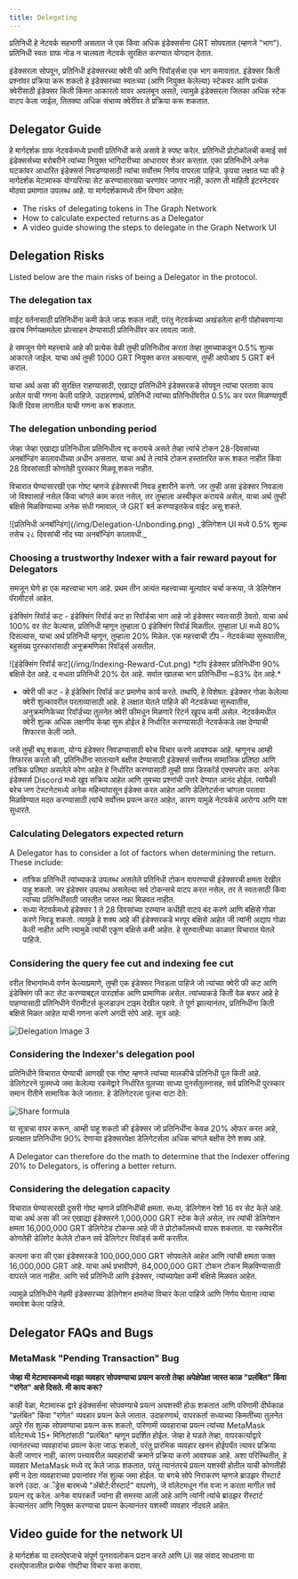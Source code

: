 ```yaml
---
title: Delegating
---
```


प्रतिनिधी हे नेटवर्क सहभागी असतात जे एक किंवा अधिक इंडेक्सर्सना GRT सोपवतात (म्हणजे "भाग"). प्रतिनिधी स्वतः ग्राफ नोड न चालवता नेटवर्क सुरक्षित करण्यात योगदान देतात.

इंडेक्सरला सोपवून, प्रतिनिधी इंडेक्सरच्या क्वेरी फी आणि रिवॉर्ड्सचा एक भाग कमावतात. इंडेक्सर किती प्रश्नांवर प्रक्रिया करू शकतो हे इंडेक्सरच्या स्वतःच्या (आणि नियुक्त केलेल्या) स्टेकवर आणि प्रत्येक क्वेरीसाठी इंडेक्सर किती किंमत आकारतो यावर अवलंबून असते, त्यामुळे इंडेक्सरला जितका अधिक स्टेक वाटप केला जाईल, तितक्या अधिक संभाव्य क्वेरींवर ते प्रक्रिया करू शकतात.

## Delegator Guide

हे मार्गदर्शक ग्राफ नेटवर्कमध्ये प्रभावी प्रतिनिधी कसे असावे हे स्पष्ट करेल. प्रतिनिधी प्रोटोकॉलची कमाई सर्व इंडेक्सर्सच्या बरोबरीने त्यांच्या नियुक्त भागिदारीच्या आधारावर शेअर करतात. एका प्रतिनिधीने अनेक घटकांवर आधारित इंडेक्सर्स निवडण्यासाठी त्यांचा सर्वोत्तम निर्णय वापरला पाहिजे. कृपया लक्षात घ्या की हे मार्गदर्शक मेटामास्क योग्यरित्या सेट करण्यासारख्या चरणांवर जाणार नाही, कारण ती माहिती इंटरनेटवर मोठ्या प्रमाणात उपलब्ध आहे. या मार्गदर्शकामध्ये तीन विभाग आहेत:

- The risks of delegating tokens in The Graph Network
- How to calculate expected returns as a Delegator
- A video guide showing the steps to delegate in the Graph Network UI

## Delegation Risks

Listed below are the main risks of being a Delegator in the protocol.

### The delegation tax

वाईट वर्तनासाठी प्रतिनिधींना कमी केले जाऊ शकत नाही, परंतु नेटवर्कच्या अखंडतेला हानी पोहोचवणाऱ्या खराब निर्णयक्षमतेला प्रोत्साहन देण्यासाठी प्रतिनिधींवर कर लावला जातो.

हे समजून घेणे महत्त्वाचे आहे की प्रत्येक वेळी तुम्ही प्रतिनिधीत्व करता तेव्हा तुमच्याकडून 0.5% शुल्क आकारले जाईल. याचा अर्थ तुम्ही 1000 GRT नियुक्त करत असल्यास, तुम्ही आपोआप 5 GRT बर्न कराल.

याचा अर्थ असा की सुरक्षित राहण्यासाठी, एखाद्या प्रतिनिधीने इंडेक्सरकडे सोपवून त्यांचा परतावा काय असेल याची गणना केली पाहिजे. उदाहरणार्थ, प्रतिनिधी त्यांच्या प्रतिनिधींवरील 0.5% कर परत मिळण्यापूर्वी किती दिवस लागतील याची गणना करू शकतात.

### The delegation unbonding period

जेव्हा जेव्हा एखाद्या प्रतिनिधीला प्रतिनिधीत्व रद्द करायचे असते तेव्हा त्यांचे टोकन 28-दिवसांच्या अनबॉन्डिंग कालावधीच्या अधीन असतात. याचा अर्थ ते त्यांचे टोकन हस्तांतरित करू शकत नाहीत किंवा 28 दिवसांसाठी कोणतेही पुरस्कार मिळवू शकत नाहीत.

विचारात घेण्यासारखी एक गोष्ट म्हणजे इंडेक्सरची निवड हुशारीने करणे. जर तुम्ही असा इंडेक्सर निवडला जो विश्वासार्ह नसेल किंवा चांगले काम करत नसेल, तर तुम्हाला अस्वीकृत करायचे असेल, याचा अर्थ तुम्ही बक्षिसे मिळविण्याच्या अनेक संधी गमावाल, जे GRT बर्न करण्याइतकेच वाईट असू शकते.

<div sx={{ mx: 'auto', maxWidth: '400px' }}>
  ![प्रतिनिधी अनबॉन्डिंग](/img/Delegation-Unbonding.png) _डेलिगेशन UI मध्ये 0.5% शुल्क तसेच २८ दिवसांची नोंद घ्या
  अनबॉन्डिंग कालावधी._
</div>

### Choosing a trustworthy Indexer with a fair reward payout for Delegators

समजून घेणे हा एक महत्त्वाचा भाग आहे. प्रथम तीन अत्यंत महत्त्वाच्या मूल्यांवर चर्चा करूया, जे डेलिगेशन पॅरामीटर्स आहेत.

इंडेक्सिंग रिवॉर्ड कट - इंडेक्सिंग रिवॉर्ड कट हा रिवॉर्डचा भाग आहे जो इंडेक्सर स्वतःसाठी ठेवतो. याचा अर्थ 100% वर सेट केल्यास, प्रतिनिधी म्हणून तुम्हाला 0 इंडेक्सिंग रिवॉर्ड मिळतील. तुम्हाला UI मध्ये 80% दिसल्यास, याचा अर्थ प्रतिनिधी म्हणून, तुम्हाला 20% मिळेल. एक महत्त्वाची टीप - नेटवर्कच्या सुरूवातीस, बहुसंख्य पुरस्कारांसाठी अनुक्रमणिका रिवॉर्ड्स असतील.

<div sx={{ mx: 'auto', maxWidth: '700px' }}>
  ![इंडेक्सिंग रिवॉर्ड कट](/img/Indexing-Reward-Cut.png) *टॉप इंडेक्सर प्रतिनिधींना 90% बक्षिसे देत आहे. द मधला
  प्रतिनिधी 20% देत आहे. सर्वात खालचा भाग प्रतिनिधींना ~83% देत आहे.*
</div>

- क्वेरी फी कट - हे इंडेक्सिंग रिवॉर्ड कट प्रमाणेच कार्य करते. तथापि, हे विशेषत: इंडेक्सर गोळा केलेल्या क्वेरी शुल्कावरील परताव्यासाठी आहे. हे लक्षात घेतले पाहिजे की नेटवर्कच्या सुरूवातीस, अनुक्रमणिकेच्या रिवॉर्डच्या तुलनेत क्वेरी फीमधून मिळणारे रिटर्न खूपच कमी असेल. नेटवर्कमधील क्वेरी शुल्क अधिक लक्षणीय केव्हा सुरू होईल हे निर्धारित करण्यासाठी नेटवर्ककडे लक्ष देण्याची शिफारस केली जाते.

जसे तुम्ही बघू शकता, योग्य इंडेक्सर निवडण्यासाठी बरेच विचार करणे आवश्यक आहे. म्हणूनच आम्ही शिफारस करतो की, प्रतिनिधींना सातत्याने बक्षीस देण्यासाठी इंडेक्सर्स सर्वोत्तम सामाजिक प्रतिष्ठा आणि तांत्रिक प्रतिष्ठा असलेले कोण आहेत हे निर्धारित करण्यासाठी तुम्ही ग्राफ डिस्कॉर्ड एक्सप्लोर करा. अनेक इंडेक्सर्स Discord मध्ये खूप सक्रिय आहेत आणि तुमच्या प्रश्नांची उत्तरे देण्यात आनंद होईल. त्यापैकी बरेच जण टेस्टनेटमध्ये अनेक महिन्यांपासून इंडेक्स करत आहेत आणि डेलिगेटर्सना चांगला परतावा मिळविण्यात मदत करण्यासाठी त्यांचे सर्वोत्तम प्रयत्न करत आहेत, कारण यामुळे नेटवर्कचे आरोग्य आणि यश सुधारते.

### Calculating Delegators expected return

A Delegator has to consider a lot of factors when determining the return. These include:

- तांत्रिक प्रतिनिधी त्यांच्याकडे उपलब्ध असलेले प्रतिनिधी टोकन वापरण्याची इंडेक्सरची क्षमता देखील पाहू शकतो. जर इंडेक्सर उपलब्ध असलेल्या सर्व टोकन्सचे वाटप करत नसेल, तर ते स्वतःसाठी किंवा त्यांच्या प्रतिनिधींसाठी जास्तीत जास्त नफा मिळवत नाहीत.
- सध्या नेटवर्कमध्ये इंडेक्सर 1 ते 28 दिवसांच्या दरम्यान कधीही वाटप बंद करणे आणि बक्षिसे गोळा करणे निवडू शकतो. त्यामुळे हे शक्य आहे की इंडेक्सरकडे भरपूर बक्षिसे आहेत जी त्यांनी अद्याप गोळा केली नाहीत आणि त्यामुळे त्यांची एकूण बक्षिसे कमी आहेत. हे सुरुवातीच्या काळात विचारात घेतले पाहिजे.

### Considering the query fee cut and indexing fee cut

वरील विभागांमध्ये वर्णन केल्याप्रमाणे, तुम्ही एक इंडेक्सर निवडला पाहिजे जो त्यांच्या क्वेरी फी कट आणि इंडेक्सिंग फी कट सेट करण्याबद्दल पारदर्शक आणि प्रामाणिक असेल. त्यांच्याकडे किती वेळ बफर आहे हे पाहण्यासाठी प्रतिनिधीने पॅरामीटर्स कूलडाउन टाइम देखील पहावे. ते पूर्ण झाल्यानंतर, प्रतिनिधींना किती बक्षिसे मिळत आहेत याची गणना करणे अगदी सोपे आहे. सूत्र आहे:

![Delegation Image 3](/img/Delegation-Reward-Formula.png)

### Considering the Indexer's delegation pool

प्रतिनिधीने विचारात घेण्याची आणखी एक गोष्ट म्हणजे त्यांच्या मालकीचे प्रतिनिधी पूल किती आहे. डेलिगेटरने पूलमध्ये जमा केलेल्या रकमेद्वारे निर्धारित पूलच्या साध्या पुनर्संतुलनासह, सर्व प्रतिनिधी पुरस्कार समान रीतीने सामायिक केले जातात. हे डेलिगेटरला पूलचा वाटा देते:

![Share formula](/img/Share-Forumla.png)

या सूत्राचा वापर करून, आम्ही पाहू शकतो की इंडेक्सर जो प्रतिनिधींना केवळ 20% ऑफर करत आहे, प्रत्यक्षात प्रतिनिधींना 90% देणाऱ्या इंडेक्सरपेक्षा डेलिगेटर्सला अधिक चांगले बक्षीस देणे शक्य आहे.

A Delegator can therefore do the math to determine that the Indexer offering 20% to Delegators, is offering a better return.

### Considering the delegation capacity

विचारात घेण्यासारखी दुसरी गोष्ट म्हणजे प्रतिनिधींची क्षमता. सध्या, डेलिगेशन रेशो 16 वर सेट केले आहे. याचा अर्थ असा की जर एखाद्या इंडेक्सरने 1,000,000 GRT स्टेक केले असेल, तर त्यांची डेलिगेशन क्षमता 16,000,000 GRT डेलिगेटेड टोकन्स आहे जी ते प्रोटोकॉलमध्ये वापरू शकतात. या रकमेवरील कोणतेही डेलिगेट केलेले टोकन सर्व डेलिगेटर रिवॉर्ड्स कमी करतील.

कल्पना करा की एका इंडेक्सरकडे 100,000,000 GRT सोपवलेले आहेत आणि त्यांची क्षमता फक्त 16,000,000 GRT आहे. याचा अर्थ प्रभावीपणे, 84,000,000 GRT टोकन टोकन मिळविण्यासाठी वापरले जात नाहीत. आणि सर्व प्रतिनिधी आणि इंडेक्सर, त्यांच्यापेक्षा कमी बक्षिसे मिळवत आहेत.

त्यामुळे प्रतिनिधीने नेहमी इंडेक्सरच्या डेलिगेशन क्षमतेचा विचार केला पाहिजे आणि निर्णय घेताना त्याचा समावेश केला पाहिजे.

## Delegator FAQs and Bugs

### MetaMask "Pending Transaction" Bug

**जेव्हा मी मेटामास्कमध्ये माझा व्यवहार सोपवण्याचा प्रयत्न करतो तेव्हा अपेक्षेपेक्षा जास्त काळ "प्रलंबित" किंवा "रांगेत" असे दिसते. मी काय करू?**

काही वेळा, मेटामास्क द्वारे इंडेक्सर्सना सोपवण्याचे प्रयत्न अयशस्वी होऊ शकतात आणि परिणामी दीर्घकाळ "प्रलंबित" किंवा "रांगेत" व्यवहार प्रयत्न केले जातात. उदाहरणार्थ, वापरकर्ता सध्याच्या किमतींच्या तुलनेत अपुरे गॅस शुल्क सोपवण्याचा प्रयत्न करू शकतो, परिणामी व्यवहाराचा प्रयत्न त्यांच्या MetaMask वॉलेटमध्ये 15+ मिनिटांसाठी "प्रलंबित" म्हणून प्रदर्शित होईल. जेव्हा हे घडते तेव्हा, वापरकर्त्याद्वारे त्यानंतरच्या व्यवहारांचा प्रयत्न केला जाऊ शकतो, परंतु प्रारंभिक व्यवहार खनन होईपर्यंत त्यावर प्रक्रिया केली जाणार नाही, कारण पत्त्यावरील व्यवहारांची क्रमाने प्रक्रिया करणे आवश्यक आहे. अशा परिस्थितीत, हे व्यवहार MetaMask मध्ये रद्द केले जाऊ शकतात, परंतु त्यानंतरचे प्रयत्न यशस्वी होतील याची कोणतीही हमी न देता व्यवहाराच्या प्रयत्नांवर गॅस शुल्क जमा होईल. या बगचे सोपे निराकरण म्हणजे ब्राउझर रीस्टार्ट करणे (उदा. अॅड्रेस बारमध्ये "अ‍ॅबोर्ट:रीस्टार्ट" वापरणे), जे वॉलेटमधून गॅस वजा न करता मागील सर्व प्रयत्न रद्द करेल. अनेक वापरकर्ते ज्यांना ही समस्या आली आहे आणि त्यांनी त्यांचे ब्राउझर रीस्टार्ट केल्यानंतर आणि नियुक्त करण्याचा प्रयत्न केल्यानंतर यशस्वी व्यवहार नोंदवले आहेत.

## Video guide for the network UI

हे मार्गदर्शक या दस्तऐवजाचे संपूर्ण पुनरावलोकन प्रदान करते आणि UI सह संवाद साधताना या दस्तऐवजातील प्रत्येक गोष्टीचा विचार कसा करावा.

<VideoEmbed youtube="2G7S2gdURdc" />
